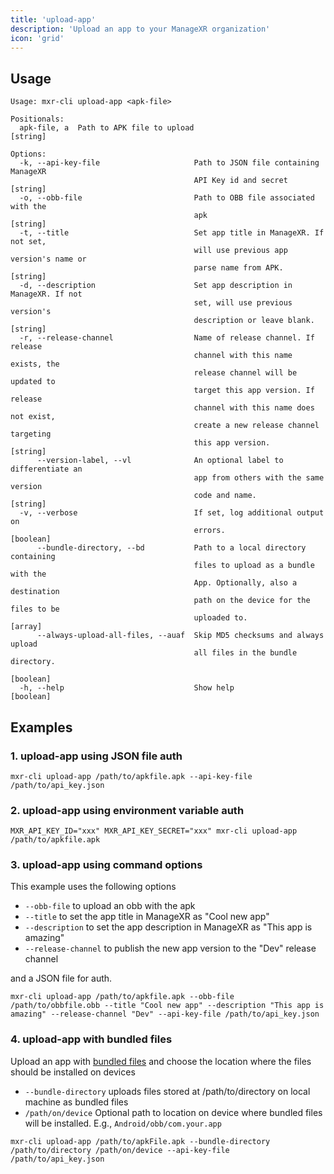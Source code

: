 ```yaml
---
title: 'upload-app'
description: 'Upload an app to your ManageXR organization'
icon: 'grid'
---
```

## Usage
```
Usage: mxr-cli upload-app <apk-file>

Positionals:
  apk-file, a  Path to APK file to upload                               [string]

Options:
  -k, --api-key-file                     Path to JSON file containing ManageXR
                                         API Key id and secret          [string]
  -o, --obb-file                         Path to OBB file associated with the
                                         apk                            [string]
  -t, --title                            Set app title in ManageXR. If not set,
                                         will use previous app version's name or
                                         parse name from APK.           [string]
  -d, --description                      Set app description in ManageXR. If not
                                         set, will use previous version's
                                         description or leave blank.    [string]
  -r, --release-channel                  Name of release channel. If release
                                         channel with this name exists, the
                                         release channel will be updated to
                                         target this app version. If release
                                         channel with this name does not exist,
                                         create a new release channel targeting
                                         this app version.              [string]
      --version-label, --vl              An optional label to differentiate an
                                         app from others with the same version
                                         code and name.                 [string]
  -v, --verbose                          If set, log additional output on
                                         errors.                       [boolean]
      --bundle-directory, --bd           Path to a local directory containing
                                         files to upload as a bundle with the
                                         App. Optionally, also a destination
                                         path on the device for the files to be
                                         uploaded to.                    [array]
      --always-upload-all-files, --auaf  Skip MD5 checksums and always upload
                                         all files in the bundle directory.
                                                                       [boolean]
  -h, --help                             Show help                     [boolean]
```
## Examples
### 1. upload-app using JSON file auth
```
mxr-cli upload-app /path/to/apkfile.apk --api-key-file /path/to/api_key.json
```
### 2. upload-app using environment variable auth
```
MXR_API_KEY_ID="xxx" MXR_API_KEY_SECRET="xxx" mxr-cli upload-app /path/to/apkfile.apk
```
### 3. upload-app using command options
This example uses the following options
- `--obb-file` to upload an obb with the apk
- `--title` to set the app title in ManageXR as "Cool new app"
- `--description` to set the app description in ManageXR as  "This app is amazing"
- `--release-channel` to publish the new app version to the "Dev" release channel

and a JSON file for auth.

```
mxr-cli upload-app /path/to/apkfile.apk --obb-file  /path/to/obbfile.obb --title "Cool new app" --description "This app is amazing" --release-channel "Dev" --api-key-file /path/to/api_key.json
```

### 4. upload-app with bundled files
Upload an app with [bundled files](https://help.managexr.com/en/articles/8013220-bundle-files-with-your-app) and choose the location where the files should be installed on devices

- `--bundle-directory` uploads files stored at /path/to/directory on local machine as bundled files
- `/path/on/device` Optional path to location on device where bundled files will be installed. E.g., `Android/obb/com.your.app`

```
mxr-cli upload-app /path/to/apkFile.apk --bundle-directory /path/to/directory /path/on/device --api-key-file /path/to/api_key.json
```


